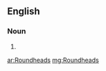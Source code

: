 {{also|roundheads}}
==English==

===Noun===
{{head|en|noun plural form}}

# {{plural of|Roundhead|lang=en}}

[[ar:Roundheads]]
[[mg:Roundheads]]